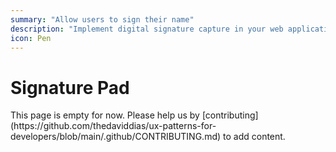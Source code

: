```yaml
---
summary: "Allow users to sign their name"
description: "Implement digital signature capture in your web applications. Learn best practices for touch-enabled signature pads, canvas drawing, and signature validation."
icon: Pen
---
```



# Signature Pad

<Callout type="warning">
  This page is empty for now. Please help us by
  [contributing](https://github.com/thedaviddias/ux-patterns-for-developers/blob/main/.github/CONTRIBUTING.md)
  to add content.
</Callout>
